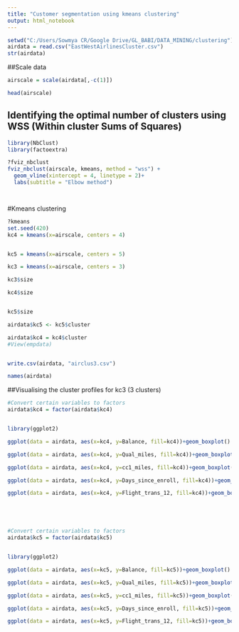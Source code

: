 ```yaml
---
title: "Customer segmentation using kmeans clustering"
output: html_notebook
---
```




```r
setwd("C:/Users/Sowmya CR/Google Drive/GL_BABI/DATA_MINING/clustering")
airdata = read.csv("EastWestAirlinesCluster.csv")
str(airdata)
```




##Scale data
```r
airscale = scale(airdata[,-c(1)])

head(airscale)
```





## Identifying the optimal number of clusters using WSS (Within cluster Sums of Squares)
```r
library(NbClust)
library(factoextra)

?fviz_nbclust
fviz_nbclust(airscale, kmeans, method = "wss") +
  geom_vline(xintercept = 4, linetype = 2)+
  labs(subtitle = "Elbow method")




```



#Kmeans clustering
```r
?kmeans
set.seed(420)
kc4 = kmeans(x=airscale, centers = 4)


kc5 = kmeans(x=airscale, centers = 5)

kc3 = kmeans(x=airscale, centers = 3)

```


```r
kc3$size

kc4$size


kc5$size
```



```r
airdata$kc5 <- kc5$cluster

airdata$kc4 = kc4$cluster
#View(empdata)


write.csv(airdata, "airclus3.csv")
```



```r
names(airdata)
```



##Visualising the cluster profiles for kc3 (3 clusters)
```r
#Convert certain variables to factors
airdata$kc4 = factor(airdata$kc4)


library(ggplot2)

ggplot(data = airdata, aes(x=kc4, y=Balance, fill=kc4))+geom_boxplot()

ggplot(data = airdata, aes(x=kc4, y=Qual_miles, fill=kc4))+geom_boxplot()

ggplot(data = airdata, aes(x=kc4, y=cc1_miles, fill=kc4))+geom_boxplot()

ggplot(data = airdata, aes(x=kc4, y=Days_since_enroll, fill=kc4))+geom_boxplot()

ggplot(data = airdata, aes(x=kc4, y=Flight_trans_12, fill=kc4))+geom_boxplot()






```



```r
#Convert certain variables to factors
airdata$kc5 = factor(airdata$kc5)


library(ggplot2)

ggplot(data = airdata, aes(x=kc5, y=Balance, fill=kc5))+geom_boxplot()

ggplot(data = airdata, aes(x=kc5, y=Qual_miles, fill=kc5))+geom_boxplot()

ggplot(data = airdata, aes(x=kc5, y=cc1_miles, fill=kc5))+geom_boxplot()

ggplot(data = airdata, aes(x=kc5, y=Days_since_enroll, fill=kc5))+geom_boxplot()

ggplot(data = airdata, aes(x=kc5, y=Flight_trans_12, fill=kc5))+geom_boxplot()

```


